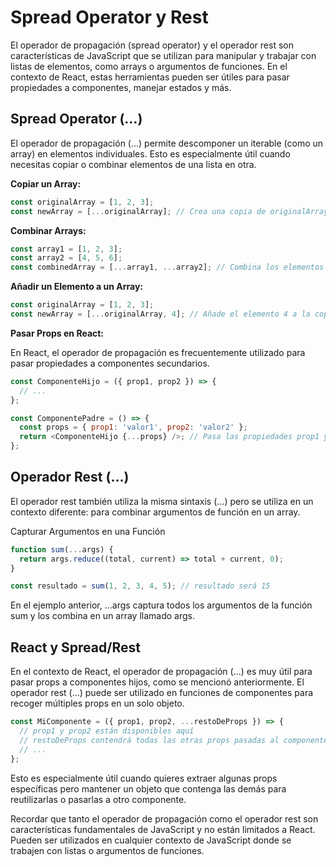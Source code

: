 # Spread Operator y Rest

El operador de propagación (spread operator) y el operador rest son características de JavaScript que se utilizan para manipular y trabajar con listas de elementos, como arrays o argumentos de funciones. En el contexto de React, estas herramientas pueden ser útiles para pasar propiedades a componentes, manejar estados y más.

## **Spread Operator (...)**

El operador de propagación (...) permite descomponer un iterable (como un array) en elementos individuales. Esto es especialmente útil cuando necesitas copiar o combinar elementos de una lista en otra.

**Copiar un Array:**

```js
const originalArray = [1, 2, 3];
const newArray = [...originalArray]; // Crea una copia de originalArray
```

**Combinar Arrays:**

```js
const array1 = [1, 2, 3];
const array2 = [4, 5, 6];
const combinedArray = [...array1, ...array2]; // Combina los elementos de array1 y array2
```

**Añadir un Elemento a un Array:**

```js
const originalArray = [1, 2, 3];
const newArray = [...originalArray, 4]; // Añade el elemento 4 a la copia de originalArray
```

**Pasar Props en React:**

En React, el operador de propagación es frecuentemente utilizado para pasar propiedades a componentes secundarios.

```js
const ComponenteHijo = ({ prop1, prop2 }) => {
  // ...
};

const ComponentePadre = () => {
  const props = { prop1: 'valor1', prop2: 'valor2' };
  return <ComponenteHijo {...props} />; // Pasa las propiedades prop1 y prop2 al componente hijo
};
```

## **Operador Rest (...)**

El operador rest también utiliza la misma sintaxis (...) pero se utiliza en un contexto diferente: para combinar argumentos de función en un array.

Capturar Argumentos en una Función

```js
function sum(...args) {
  return args.reduce((total, current) => total + current, 0);
}

const resultado = sum(1, 2, 3, 4, 5); // resultado será 15
```

En el ejemplo anterior, ...args captura todos los argumentos de la función sum y los combina en un array llamado args.

## **React y Spread/Rest**

En el contexto de React, el operador de propagación (...) es muy útil para pasar props a componentes hijos, como se mencionó anteriormente. El operador rest (...) puede ser utilizado en funciones de componentes para recoger múltiples props en un solo objeto.

```js
const MiComponente = ({ prop1, prop2, ...restoDeProps }) => {
  // prop1 y prop2 están disponibles aquí
  // restoDeProps contendrá todas las otras props pasadas al componente
  // ...
};
```

Esto es especialmente útil cuando quieres extraer algunas props específicas pero mantener un objeto que contenga las demás para reutilizarlas o pasarlas a otro componente.

Recordar que tanto el operador de propagación como el operador rest son características fundamentales de JavaScript y no están limitados a React. Pueden ser utilizados en cualquier contexto de JavaScript donde se trabajen con listas o argumentos de funciones.
